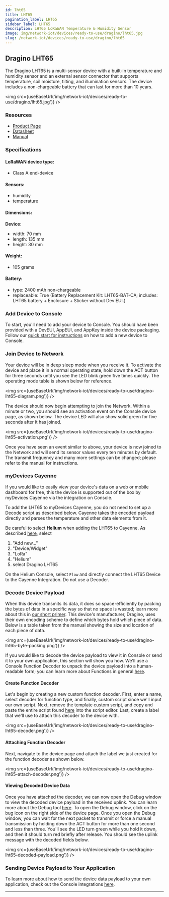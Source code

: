 ```yaml
---
id: lht65
title: LHT65
pagination_label: LHT65
sidebar_label: LHT65
description: LHT65 LoRaWAN Temperature & Humidity Sensor
image: img/network-iot/devices/ready-to-use/dragino/lht65.jpg
slug: /network-iot/devices/ready-to-use/dragino/lht65
---
```



## Dragino LHT65

The Dragino LHT65 is a multi-sensor device with a built-in temperature and humidity sensor and an
external sensor connector that supports temperature, soil moisture, tilting, and illumination
sensors. The device includes a non-chargeable battery that can last for more than 10 years.

<img src={useBaseUrl('img/network-iot/devices/ready-to-use/dragino/lht65.jpg')} />

### Resources

- [Product Page](https://www.dragino.com/products/lora-lorawan-end-node/item/151-lht65.html)
- [Datasheet](https://www.dragino.com/downloads/downloads/LHT65/Datasheet_LHT65_LoRaWAN_Temperature_Humidity_Sensor.pdf)
- [Manual](https://www.dragino.com/downloads/downloads/LHT65/UserManual/LHT65_Temperature_Humidity_Sensor_UserManual_v1.8.5.pdf)

### Specifications

#### LoRaWAN device type:

- Class A end-device

#### Sensors:

- humidity
- temperature

#### Dimensions:

**Device:**

- width: 70 mm
- length: 135 mm
- height: 30 mm

#### Weight:

- 105 grams

#### Battery:

- type: 2400 mAh non-chargeable
- replaceable: True (Battery Replacement Kit: LHT65-BAT-CA; includes: LHT65 battery + Enclosure +
  Sticker without Dev EUI.)

### Add Device to Console

To start, you'll need to add your device to Console. You should have been provided with a DevEUI,
AppEUI, and AppKey inside the device packaging. Follow our
[quick start for instructions](/console/adding-devices) on how to add a new device to Console.

### Join Device to Network

Your device will be in deep sleep mode when you receive it. To activate the device and place it in a
normal operating state, hold down the ACT button for three seconds until you see the LED blink green
five times quickly. The operating mode table is shown below for reference.

<img src={useBaseUrl('img/network-iot/devices/ready-to-use/dragino-lht65-diagram.png')} />

The device should now begin attempting to join the Network. Within a minute or two, you should see
an activation event on the Console device page, as shown below. The device LED will also show solid
green for five seconds after it has joined.

<img src={useBaseUrl('img/network-iot/devices/ready-to-use/dragino-lht65-activation.png')} />

Once you have seen an event similar to above, your device is now joined to the Network and will send
its sensor values every ten minutes by default. The transmit frequency and many more settings can be
changed; please refer to the manual for instructions.

### myDevices Cayenne

If you would like to easily view your device's data on a web or mobile dashboard for free, this the
device is supported out of the box by myDevices Cayenne via the integration on Console.

To add the LHT65 to myDevices Cayenne, you do not need to set up a Decode script as described below.
Cayenne takes the encoded payload directly and parses the temperature and other data elements from
it.

Be careful to select **Helium** when adding the LHT65 to Cayenne. As described
[here](https://docs.mydevices.com/docs/lorawan/helium), select

1. "Add new..."
2. "Device/Widget"
3. "LoRa"
4. "Helium"
5. select Dragino LHT65

On the Helium Console, select `Flow` and directly connect the LHT65 Device to the Cayenne
Integration. Do not use a Decoder.

### Decode Device Payload

When this device transmits its data, it does so space-efficiently by packing the bytes of data in a
specific way so that no space is wasted; learn more about this in
[our short primer](/console/functions). This device's manufacturer, Dragino, uses their own encoding
scheme to define which bytes hold which piece of data. Below is a table taken from the manual
showing the size and location of each piece of data.

<img src={useBaseUrl('img/network-iot/devices/ready-to-use/dragino-lht65-byte-packing.png')} />

If you would like to decode the device payload to view it in Console or send it to your own
application, this section will show you how. We'll use a Console Function Decoder to unpack the
device payload into a human-readable form; you can learn more about Functions in general
[here](/console/functions/).

#### Create Function Decoder

Let's begin by creating a new custom function decoder. First, enter a name, select decoder for
function type, and finally, custom script since we'll input our own script. Next, remove the
template custom script, and copy and paste the entire script found
[here](https://www.dragino.com/downloads/downloads/LHT65/payload_decode/ttn_payload_decode_v1.7.txt)
into the script editor. Last, create a label that we'll use to attach this decoder to the device
with.

<img src={useBaseUrl('img/network-iot/devices/ready-to-use/dragino-lht65-decoder.png')} />

#### Attaching Function Decoder

Next, navigate to the device page and attach the label we just created for the function decoder as
shown below.

<img src={useBaseUrl('img/network-iot/devices/ready-to-use/dragino-lht65-attach-decoder.png')} />

#### Viewing Decoded Device Data

Once you have attached the decoder, we can now open the Debug window to view the decoded device
payload in the received uplink. You can learn more about the Debug tool [here](/console/debug). To
open the Debug window, click on the bug icon on the right side of the device page. Once you open the
Debug window, you can wait for the next packet to transmit or force a manual transmission by holding
down the ACT button for more than one second and less than three. You'll see the LED turn green
while you hold it down, and then it should turn red briefly after release. You should see the uplink
message with the decoded fields below.

<img src={useBaseUrl('img/network-iot/devices/ready-to-use/dragino-lht65-decoded-payload.png')} />

### Sending Device Payload to Your Application

To learn more about how to send the device data payload to your own application, check out the
Console integrations [here](/console/integrations).

---
